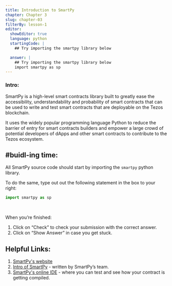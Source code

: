 ```yaml
---
title: Introduction to SmartPy
chapter: Chapter 3
slug: chapter-03
filterBy: lesson-1
editor:
  showEditor: true
  language: python
  startingCode: |
    ## Try importing the smartpy library below

  answer: |
    ## Try importing the smartpy library below
    import smartpy as sp
---
```


### Intro: 

SmartPy is a high-level smart contracts library built to greatly ease the accessibility, understandability and probability of smart contracts that can be used to write and test smart contracts that are deployable on the Tezos blockchain. 

It uses the widely popular programming language Python to reduce the barrier of entry for smart contracts builders and empower a large crowd of potential developers of dApps and other smart contracts to contribute to the Tezos ecosystem. 



## #buidl-ing time:

All SmartPy source code should start by importing the `smartpy` python library. 

To do the same, type out out the following statement in the box to your right:

```python
import smartpy as sp
```

<br />

When you’re finished:

1. Click on “Check” to check your submission with the correct answer.
2. Click on “Show Answer” in case you get stuck.




## Helpful Links: 


1. [SmartPy's website](https://smartpy.io/)
2. [Intro of SmartPy](https://medium.com/@SmartPy_io/introducing-smartpy-and-smartpy-io-d4013bee7d4e) - written by SmartPy’s team.
3. [SmartPy's online IDE](https://smartpy.io/demo/) - where you can test and see how your contract is getting compiled. 



